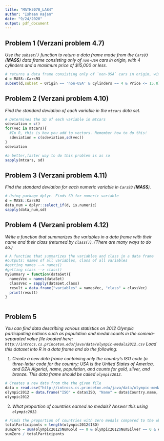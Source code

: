 ---
title: "MATH3070_LAB4"
author: "Ishaan Rajan"
date: "9/24/2020"
output: pdf_document
---


## Problem 1 (Verzani problem 4.7)
*Use the `subset()` function to return a data frame made from the `Cars93` (**MASS**) data frame consisting only of `non-USA` cars in origin, with 4 cylinders and a maximum price of \$15,000 or less.*

```{r, tidy=TRUE,error=TRUE}
# returns a data frame consisting only of `non-USA` cars in origin, with 4 cylinders and a maximum price of $15,000 or less.
d = MASS::Cars93
subset(d,subset = Origin == 'non-USA' & Cylinders == 4 & Price <= 15.0)
```

## Problem 2 (Verzani problem 4.10)
*Find the standard deviation of each variable in the `mtcars` data set.*

```{r, tidy=TRUE, error=TRUE}
# Determines the SD of each variable in mtcars
sdeviation = c()
for(vec in mtcars){
  #In R, this is how you add to vectors. Remember how to do this!
  sdeviation = c(sdeviation,sd(vec))
}
sdeviation

#a better,faster way to do this problem is as so
sapply(mtcars, sd)

```

## Problem 3 (Verzani problem 4.11)
*Find the standard deviation for each numeric variable in `Cars93` (**MASS**).*

```{r, tidy=TRUE, error=TRUE}
# Using package dplyr. Finds SD for numeric variable
d = MASS::Cars93
data_num = dplyr::select_if(d, is.numeric)
sapply(data_num,sd)
```

## Problem 4 (Verzani problem 4.12)
*Write a function that summarizes the variables in a data frame with their name and their class (returned by `class()`). (There are many ways to do so.)*

```{r, tidy=TRUE, error=TRUE}
# A function that summarizes the variables and class in a data frame
#outputs: names of all variables, class of all variables
#getting names --> names()
#getting class --> class()
mySummary = function(dataSet){
  namesVec = names(dataSet)
  classVec = sapply(dataSet,class)
  result = data.frame("variables" = namesVec, "class" = classVec)
  print(result)
}



```

## Problem 5
*You can find data describing various statistics on 2012 Olympic participating nations such as population and medal counts in the comma-separated value file located here: `http://introcs.cs.princeton.edu/java/data/olympic-medals2012.csv` Load this dataset into R in a data frame and do the following:*

1. *Create a new data frame containing only the country's ISO code (a three-letter code for the country; USA is the United States of America, and DZA Algeria), name, population, and counts for gold, silver, and bronze. This data frame should be called `olympic2012`.*

```{r, tidy=TRUE, error=TRUE}
# Creates a new data from the the given file
data = read.csv("http://introcs.cs.princeton.edu/java/data/olympic-medals2012.csv")
olympic2012 = data.frame("ISO" = data$ISO, "Name" = data$Country.name, "Population" = data$Total.pop, "NumGold" = data$Gold,"NumSilver" = data$Silver, "NumBronze" = data$Bronze)
olympic2012


```

2. *What proportion of countries earned no medals? Answer this using `olympic2012`.*

```{r, tidy=TRUE, error=TRUE}
# Finds the proportion of countries with zero medals compared to the whole population.
totalParticipants = length(olympic2012$ISO)
sumZero = sum(olympic2012$NumGold == 0 & olympic2012$NumSilver == 0 & olympic2012$NumBronze == 0)
sumZero / totalParticipants

```
